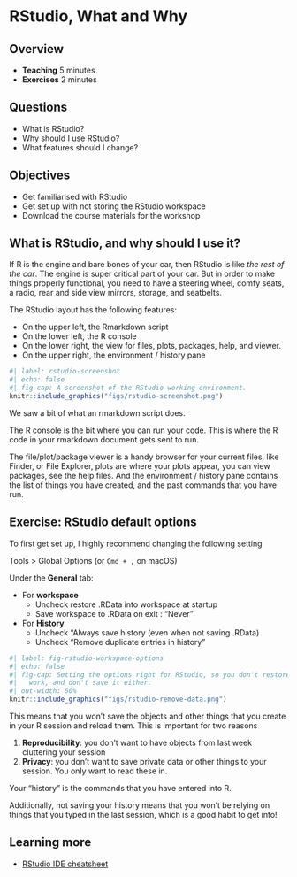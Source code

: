 # RStudio, What and Why

## Overview

* **Teaching** 5 minutes
* **Exercises** 2 minutes

## Questions

* What is RStudio?
* Why should I use RStudio?
* What features should I change?

## Objectives

* Get familiarised with RStudio
* Get set up with not storing the RStudio workspace
* Download the course materials for the workshop

## What is RStudio, and why should I use it?

If R is the engine and bare bones of your car, then RStudio is like _the rest of the car_. The engine is super critical part of your car. But in order to make things properly functional, you need to have a steering wheel, comfy seats, a radio, rear and side view mirrors, storage, and seatbelts.

The RStudio layout has the following features:

- On the upper left, the Rmarkdown script
- On the lower left, the R console
- On the lower right, the view for files, plots, packages, help, and viewer.
- On the upper right, the environment / history pane


```r
#| label: rstudio-screenshot
#| echo: false
#| fig-cap: A screenshot of the RStudio working environment.
knitr::include_graphics("figs/rstudio-screenshot.png")
```

We saw a bit of what an rmarkdown script does.

The R console is the bit where you can run your code. This is where the R code in your rmarkdown document gets sent to run. 

The file/plot/package viewer is a handy browser for your current files, like Finder, or File Explorer, plots are where your plots appear, you can view packages, see the help files.
And the environment / history pane contains the list of things you have created, and the past commands that you have run.

## Exercise: RStudio default options {.exercise}

To first get set up, I highly recommend changing the following setting

Tools > Global Options (or `Cmd + ,` on macOS)

Under the **General** tab:

- For **workspace**
    - Uncheck restore .RData into workspace at startup
    - Save workspace to .RData on exit : "Never"
- For **History**
    - Uncheck "Always save history (even when not saving .RData)
    - Uncheck "Remove duplicate entries in history"

```r
#| label: fig-rstudio-workspace-options
#| echo: false
#| fig-cap: Setting the options right for RStudio, so you don't restore previous sessions
#|   work, and don't save it either.
#| out-width: 50%
knitr::include_graphics("figs/rstudio-remove-data.png")
```

This means that you won't save the objects and other things that you create in your R session and reload them. This is important for two reasons

1. **Reproducibility**: you don't want to have objects from last week cluttering your session
2. **Privacy**: you don't want to save private data or other things to your session. You only want to read these in.

Your "history" is the commands that you have entered into R.

Additionally, not saving your history means that you won't be relying on things that you typed in the last session, which is a good habit to get into!

## Learning more

- [RStudio IDE cheatsheet](https://github.com/rstudio/cheatsheets/blob/main/rstudio-ide.pdf)
